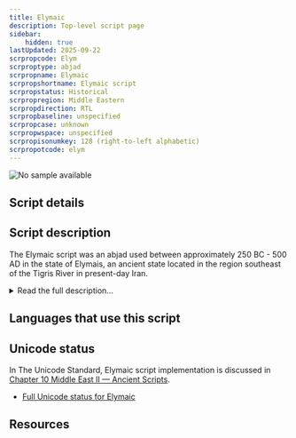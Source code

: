 ```yaml
---
title: Elymaic
description: Top-level script page
sidebar:
    hidden: true
lastUpdated: 2025-09-22
scrpropcode: Elym
scrproptype: abjad
scrpropname: Elymaic
scrpropshortname: Elymaic script
scrpropstatus: Historical
scrpropregion: Middle Eastern
scrpropdirection: RTL
scrpropbaseline: unspecified
scrpropcase: unknown
scrpropwspace: unspecified
scrpropisonumkey: 128 (right-to-left alphabetic)
scrpropotcode: elym
---
```



![No sample available](../images/nosample.png)



## Script details

<ScriptDetails />

## Script description

The Elymaic script was an abjad used between approximately 250 BC - 500 AD in the state of Elymais, an ancient state located in the region southeast of the Tigris River in present-day Iran.

<details>
<summary>Read the full description...</summary>The Elymaic script was descended from [Aramaic](/scrlang/scripts/armi), and was either the parent or a sibling script for [Mandaic](/scrlang/scripts/mand). It is poorly attested on coins and rock inscriptions from the second and third centuries.
</details>

## Languages that use this script

<WsList script='Elym' wsMax='5' />

## Unicode status

In The Unicode Standard, Elymaic script implementation is discussed in [Chapter 10 Middle East II — Ancient Scripts](https://www.unicode.org/versions/latest/core-spec/chapter-10/#G41970).

- [Full Unicode status for Elymaic](/scrlang/unicode/elym-unicode)



## Resources

<ScriptResources detailSummary='seemore' />

